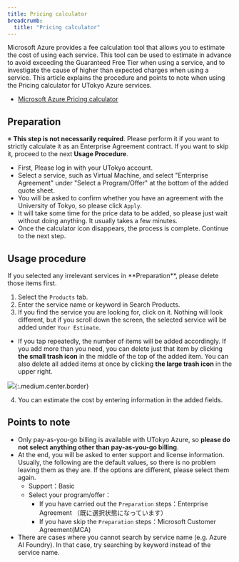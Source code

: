 ```yaml
---
title: Pricing calculator
breadcrumb:
  title: "Pricing calculator"
---
```


Microsoft Azure provides a fee calculation tool that allows you to estimate the cost of using each service. This tool can be used to estimate in advance to avoid exceeding the Guaranteed Free Tier when using a service, and to investigate the cause of higher than expected charges when using a service. This article explains the procedure and points to note when using the Pricing calculator for UTokyo Azure services.
- [Microsoft Azure Pricing calculator](https://azure.microsoft.com/en-us/pricing/calculator/)

## Preparation

※ **This step is not necessarily required**. Please perform it if you want to strictly calculate it as an Enterprise Agreement contract. If you want to skip it, proceed to the next **Usage Procedure**.

- First, Please log in with your UTokyo account. 
- Select a service, such as Virtual Machine, and select "Enterprise Agreement" under "Select a Program/Offer" at the bottom of the added quote sheet.
- You will be asked to confirm whether you have an agreement with the University of Tokyo, so please click `Apply`.
- It will take some time for the price data to be added, so please just wait without doing anything. It usually takes a few minutes.
- Once the calculator icon disappears, the process is complete. Continue to the next step.
  
## Usage procedure

<div class="box">
If you selected any irrelevant services in **Preparation**, please delete those items first.
</div>

1. Select the `Products` tab.
2. Enter the service name or keyword in Search Products.
3. If you find the service you are looking for, click on it. Nothing will look different, but if you scroll down the screen, the selected service will be added under `Your Estimate`.
  - If you tap repeatedly, the number of items will be added accordingly. If you add more than you need, you can delete just that item by clicking **the small trash icon** in the middle of the top of the added item. You can also delete all added items at once by clicking **the large trash icon** in the upper right.

![](img/02_calc2.png){:.medium.center.border}

4. You can estimate the cost by entering information in the added fields.

## Points to note

- Only pay-as-you-go billing is available with UTokyo Azure, so **please do not select anything other than pay-as-you-go billing**.
- At the end, you will be asked to enter support and license information. Usually, the following are the default values, so there is no problem leaving them as they are. If the options are different, please select them again.
  - Support：Basic
  - Select your program/offer：
    - If you have carried out the `Preparation` steps：Enterprise Agreement （既に選択状態になっています）
    - If you have skip the `Preparation` steps：Microsoft Customer Agreement(MCA)
- There are cases where you cannot search by service name (e.g. Azure AI Foundry). In that case, try searching by keyword instead of the service name.
